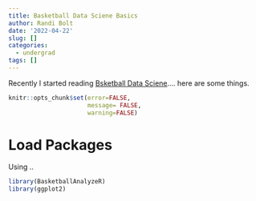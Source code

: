 ```yaml
---
title: Basketball Data Sciene Basics
author: Randi Bolt
date: '2022-04-22'
slug: []
categories:
  - undergrad
tags: []
---
```


Recently I started reading [Bsketball Data Sciene]().... here are some things. 

```r
knitr::opts_chunk$set(error=FALSE,
                      message= FALSE,
                      warning=FALSE)
```

# Load Packages 

Using .. 

```r
library(BasketballAnalyzeR)
library(ggplot2)
```


